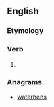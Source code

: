 ==English==

===Etymology===
{{suffix|answer|eth}}

===Verb===
{{en-verb form}}

# {{archaic third-person singular of|answer}}

===Anagrams===
* [[waterhens#English|waterhens]]